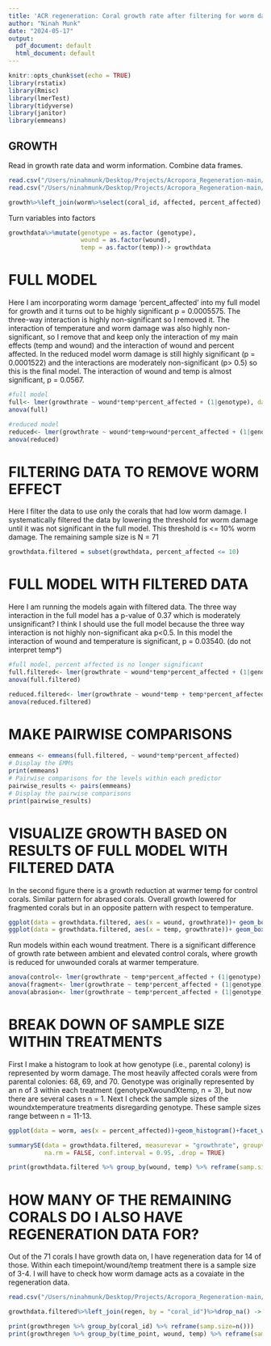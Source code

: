 ```yaml
---
title: 'ACR regeneration: Coral growth rate after filtering for worm damage'
author: "Ninah Munk"
date: "2024-05-17"
output:
  pdf_document: default
  html_document: default
---
```


```r
knitr::opts_chunk$set(echo = TRUE)
library(rstatix)
library(Rmisc)
library(lmerTest)
library(tidyverse)
library(janitor)
library(emmeans)
```

## GROWTH
Read in growth rate data and worm information. Combine data frames.
```r
read.csv("/Users/ninahmunk/Desktop/Projects/Acropora_Regeneration-main/Growth/Output/growthrates.csv") -> growth
read.csv("/Users/ninahmunk/Desktop/Projects/Acropora_Regeneration-main/Wound_Closure/Data/worm_damage.csv")-> worm

growth%>%left_join(worm%>%select(coral_id, affected, percent_affected), by = "coral_id") -> growthdata
```

Turn variables into factors 
```r
growthdata%>%mutate(genotype = as.factor (genotype),
                    wound = as.factor(wound),
                    temp = as.factor(temp))-> growthdata
```

# FULL MODEL
Here I am incorporating worm damage 'percent_affected' into my full model for growth and it turns out to be highly significant p = 0.0005575. The three-way interaction is highly non-significant so I removed it. The interaction of temperature and worm damage was also highly non-significant, so I remove that and keep only the interaction of my main effects (temp and wound) and the interaction of wound and percent affected. In the reduced model worm damage is still highly significant (p = 0.0001522) and the interactions are moderately non-significant (p> 0.5) so this is the final model. The interaction of wound and temp is almost significant, p = 0.0567. 
```r
#full model
full<- lmer(growthrate ~ wound*temp*percent_affected + (1|genotype), data = growthdata)
anova(full)

#reduced model
reduced<- lmer(growthrate ~ wound*temp+wound*percent_affected + (1|genotype), data = growthdata)
anova(reduced)
```

# FILTERING DATA TO REMOVE WORM EFFECT
Here I filter the data to use only the corals that had low worm damage. I systematically filtered the data by lowering the threshold for worm damage until it was not significant in the full model. This threshold is <= 10% worm damage. The remaining sample size is N = 71
```r
growthdata.filtered = subset(growthdata, percent_affected <= 10)
```

# FULL MODEL WITH FILTERED DATA
Here I am running the models again with filtered data. The three way interaction in the full model has a p-value of 0.37 which is moderately unsignificant? I think I should use the full model because the three way interaction is not highly non-significant aka p<0.5. In this model the interaction of wound and temperature is significant, p = 0.03540. (do not interpret temp*)
```r
#full model, percent affected is no longer significant 
full.filtered<- lmer(growthrate ~ wound*temp*percent_affected + (1|genotype), data = growthdata.filtered)
anova(full.filtered)

reduced.filtered<- lmer(growthrate ~ wound*temp + temp*percent_affected + (1|genotype), data = growthdata.filtered)
anova(reduced.filtered)

```

# MAKE PAIRWISE COMPARISONS  
```r
emmeans <- emmeans(full.filtered, ~ wound*temp*percent_affected)
# Display the EMMs
print(emmeans)
# Pairwise comparisons for the levels within each predictor
pairwise_results <- pairs(emmeans)
# Display the pairwise comparisons
print(pairwise_results)
```


# VISUALIZE GROWTH BASED ON RESULTS OF FULL MODEL WITH FILTERED DATA
In the second figure there is a growth reduction at warmer temp for control corals. Similar pattern for abrased corals. Overall growth lowered for fragmented corals but in an opposite pattern with respect to temperature. 
```r
ggplot(data = growthdata.filtered, aes(x = wound, growthrate))+ geom_boxplot()+facet_wrap(~temp)
ggplot(data = growthdata.filtered, aes(x = temp, growthrate))+ geom_boxplot()+facet_wrap(~wound)
```

Run models within each wound treatment. 
There is a significant difference of growth rate between ambient and elevated control corals, where growth is reduced for unwounded corals at warmer temperature. 
```r
anova(control<- lmer(growthrate ~ temp*percent_affected + (1|genotype), data = growthdata.filtered%>%filter(wound == "0"))) #N = 25
anova(fragment<- lmer(growthrate ~ temp*percent_affected + (1|genotype), data = growthdata.filtered%>%filter(wound == "1"))) # N = 23
anova(abrasion<- lmer(growthrate ~ temp*percent_affected + (1|genotype), data = growthdata.filtered%>%filter(wound == "2"))) # N = 23

```

# BREAK DOWN OF SAMPLE SIZE WITHIN TREATMENTS 
First I make a histogram to look at how genotype (i.e., parental colony) is represented by  worm damage. The most heavily affected corals were from parental colonies: 68, 69, and 70. Genotype was originally represented by an n of 3 within each treatment (genotypeXwoundXtemp, n = 3), but now there are several cases n = 1. Next I check the sample sizes of the woundxtemperature treatments disregarding genotype. These sample sizes range between n = 11-13.
```r

ggplot(data = worm, aes(x = percent_affected))+geom_histogram()+facet_wrap(~genotype)

summarySE(data = growthdata.filtered, measurevar = "growthrate", groupvars = c("wound", "temp", "genotype"),
          na.rm = FALSE, conf.interval = 0.95, .drop = TRUE)

print(growthdata.filtered %>% group_by(wound, temp) %>% reframe(samp.size=n()))
```


# HOW MANY OF THE REMAINING CORALS DO I ALSO HAVE REGENERATION DATA FOR? 
Out of the 71 corals I have growth data on, I have regeneration data for 14 of those. Within each timepoint/wound/temp treatment there is a sample size of 3-4. I will have to check how worm damage acts as a covaiate in the regeneration data. 
```r
read.csv("/Users/ninahmunk/Desktop/Projects/Acropora_Regeneration-main/Wound_Closure/Data/all.wounds.csv") -> regen

growthdata.filtered%>%left_join(regen, by = "coral_id")%>%drop_na() -> growthregen

print(growthregen %>% group_by(coral_id) %>% reframe(samp.size=n()))
print(growthregen %>% group_by(time_point, wound, temp) %>% reframe(samp.size=n()))
```

